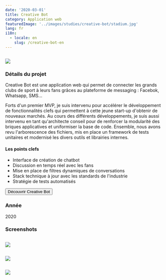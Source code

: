 ```yaml
---
date: '2020-03-01'
title: Creative Bot
category: Application web
featuredImage: '../images/studies/creative-bot/stadium.jpg'
lang: fr
i18n:
  - locale: en
    slug: /creative-bot-en
---
```


<Image>

![](../images/studies/creative-bot/portfolio.png)

</Image>

### Détails du projet

Creative Bot est une application web qui permet de connecter les grands clubs de sport à leurs fans grâces au plateforme de messaging : Facebok, Whatsapp, SMS...

Forts d'un premier MVP, je suis intervenu pour accélérer le développement de fonctionnalités clefs qui permettent à cette jeune start-up d'obtenir de nouveaux marchés. Au cours des différents développements, je suis aussi intervenu en tant qu'architecte conseil pour de renforcer la modularité des briques applicatives et uniformiser la base de code. Ensemble, nous avons revu l'arborescence des fichiers, mis en place un framework de tests unitaires et modernisé les divers outils et librairies internes.

#### Les points clefs

- Interface de création de chatbot
- Discussion en temps réel avec les fans
- Mise en place de filtres dynamiques de conversations
- Stack technique à jour avec les standards de l'industrie
- Stratégie de tests automatisés

<p style={{textAlign: 'center'}}><Button href="https://creativebot.ai">Découvrir Creative Bot</Button></p>

### Année
2020

### Screenshots

<Image>

![](../images/studies/creative-bot/botbuilder.jpg)

</Image>

<p/>
<Image>

![](../images/studies/creative-bot/inbox.jpg)

</Image>
<p/>

<Image>

![](../images/studies/creative-bot/network.jpg)

</Image>
